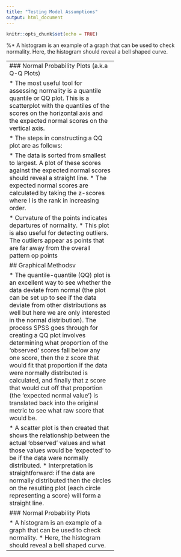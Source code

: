 ```yaml
---
title: "Testing Model Assumptions"
output: html_document
---
```


```r
knitr::opts_chunk$set(echo = TRUE)
```



	
%*   A histogram is an example of a graph that can be used to check normality. Here, the histogram should reveal a bell shaped curve. 


----------------------------------------
### Normal Probability Plots (a.k.a Q-Q Plots) 


*  The most useful tool for assessing normality is a quantile quantile or QQ plot. This is a scatterplot with the quantiles of the scores on the horizontal axis and the expected normal scores on the vertical axis. 
	
*   The steps in constructing a QQ plot are as follows: 
	
	
	*   The data is sorted from smallest to largest. A plot of these scores against the expected normal scores should reveal a straight line. *  The expected normal scores are calculated by taking the z-scores  where I is the rank in increasing order.
	
	
*   Curvature of the points indicates departures of normality. *   This plot is also useful for detecting outliers. The outliers appear as points that are far away from the overall pattern op points

## Graphical Methodsv


*  The quantile-quantile (QQ) plot is an excellent way to see whether the data deviate from normal (the plot can be set up to see if the data deviate from other distributions as well but here we are only interested in the normal distribution). The process SPSS goes through for creating a QQ plot involves determining what proportion of the 'observed' scores fall below any one score, then the z score that would fit that proportion if the data were normally distributed is calculated, and finally that z score that would cut off that proportion (the 'expected normal value') is translated back into the original metric to see what raw score that would be. 
	
*  A scatter plot is then created that shows the relationship between the actual 'observed' values and what those values would be 'expected' to be if the data were normally distributed. 
*  Interpretation is straightforward: if the data are normally distributed then the circles on the resulting plot (each circle representing a score) will form a straight line. 



### Normal Probability Plots


*  A histogram is an example of a graph that can be used to check normality. *  Here, the histogram should reveal a bell shaped curve. 


---------------------------------
